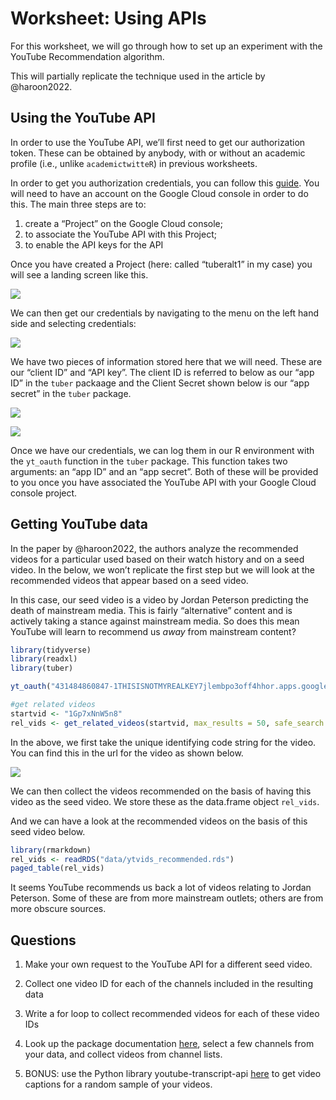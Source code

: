 # Worksheet: Using APIs {.unnumbered}

For this worksheet, we will go through how to set up an experiment with the YouTube Recommendation algorithm.

This will partially replicate the technique used in the article by @haroon2022.

## Using the YouTube API

In order to use the YouTube API, we'll first need to get our authorization token. These can be obtained by anybody, with or without an academic profile (i.e., unlike `academictwitteR`) in previous worksheets.

In order to get you authorization credentials, you can follow this [guide](https://developers.google.com/youtube/v3/getting-started). You will need to have an account on the Google Cloud console in order to do this. The main three steps are to:

1.  create a "Project" on the Google Cloud console;
2.  to associate the YouTube API with this Project;
3.  to enable the API keys for the API

Once you have created a Project (here: called "tuberalt1" in my case) you will see a landing screen like this.

![](images/Screenshot%202022-10-31%20at%2014.59.25.png)

We can then get our credentials by navigating to the menu on the left hand side and selecting credentials:

![](images/Screenshot%202022-10-31%20at%2014.59.41.png)

We have two pieces of information stored here that we will need. These are our "client ID" and "API key". The client ID is referred to below as our "app ID" in the `tuber` packaage and the Client Secret shown below is our "app secret" in the `tuber` package.

![](images/Screenshot%202023-06-11%20at%2011.37.39.png)

![](images/Screenshot%202023-06-11%20at%2011.45.06.png)

Once we have our credentials, we can log them in our R environment with the `yt_oauth` function in the `tuber` package. This function takes two arguments: an "app ID" and an "app secret". Both of these will be provided to you once you have associated the YouTube API with your Google Cloud console project.

## Getting YouTube data

In the paper by @haroon2022, the authors analyze the recommended videos for a particular used based on their watch history and on a seed video. In the below, we won't replicate the first step but we will look at the recommended videos that appear based on a seed video.

In this case, our seed video is a video by Jordan Peterson predicting the death of mainstream media. This is fairly "alternative" content and is actively taking a stance against mainstream media. So does this mean YouTube will learn to recommend us *away* from mainstream content?

```r
library(tidyverse)
library(readxl)
library(tuber)

yt_oauth("431484860847-1THISISNOTMYREALKEY7jlembpo3off4hhor.apps.googleusercontent.com","2niTHISISMADEUPTOO-l9NPUS90fp")

#get related videos
startvid <- "1Gp7xNnW5n8"
rel_vids <- get_related_videos(startvid, max_results = 50, safe_search = "none")
```

In the above, we first take the unique identifying code string for the video. You can find this in the url for the video as shown below.

![](images/Screenshot%202022-10-31%20at%2015.16.19.png)

We can then collect the videos recommended on the basis of having this video as the seed video. We store these as the data.frame object `rel_vids`.

And we can have a look at the recommended videos on the basis of this seed video below.

```r
library(rmarkdown)
rel_vids <- readRDS("data/ytvids_recommended.rds")
paged_table(rel_vids)
```

It seems YouTube recommends us back a lot of videos relating to Jordan Peterson. Some of these are from more mainstream outlets; others are from more obscure sources.

## Questions

1.  Make your own request to the YouTube API for a different seed video.

2.  Collect one video ID for each of the channels included in the resulting data

3.  Write a for loop to collect recommended videos for each of these video IDs

4.  Look up the package documentation [here](https://cran.r-project.org/web/packages/tuber/index.html), select a few channels from your data, and collect videos from channel lists.

5.  BONUS: use the Python library youtube-transcript-api [here](https://pypi.org/project/youtube-transcript-api/) to get video captions for a random sample of your videos.
